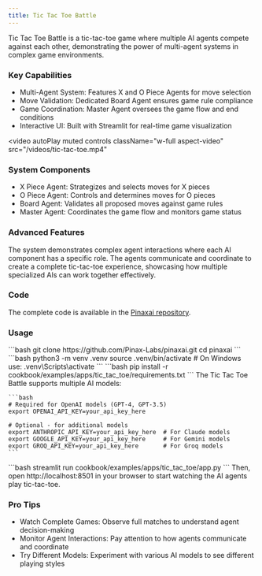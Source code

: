 ```yaml
---
title: Tic Tac Toe Battle
---
```


Tic Tac Toe Battle is a tic-tac-toe game where multiple AI agents compete against each other, demonstrating the power of multi-agent systems in complex game environments.

### Key Capabilities
- Multi-Agent System: Features X and O Piece Agents for move selection
- Move Validation: Dedicated Board Agent ensures game rule compliance
- Game Coordination: Master Agent oversees the game flow and end conditions
- Interactive UI: Built with Streamlit for real-time game visualization

<video
  autoPlay
  muted
  controls
  className="w-full aspect-video"
  src="/videos/tic-tac-toe.mp4"
></video>

### System Components
- X Piece Agent: Strategizes and selects moves for X pieces
- O Piece Agent: Controls and determines moves for O pieces
- Board Agent: Validates all proposed moves against game rules
- Master Agent: Coordinates the game flow and monitors game status

### Advanced Features
The system demonstrates complex agent interactions where each AI component has a specific role. The agents communicate and coordinate to create a complete tic-tac-toe experience, showcasing how multiple specialized AIs can work together effectively.

### Code
The complete code is available in the [Pinaxai repository](https://github.com/Pinax-Labs/pinaxai/tree/main/cookbook/examples/apps/tic_tac_toe).

### Usage
<Steps>
  <Step title="Clone the repository">
    ```bash
    git clone https://github.com/Pinax-Labs/pinaxai.git
    cd pinaxai
    ```
  </Step>

  <Step title="Create a Virtual Environment">
    ```bash
    python3 -m venv .venv
    source .venv/bin/activate  # On Windows use: .venv\Scripts\activate
    ```
  </Step>

  <Step title="Install Dependencies">
    ```bash
    pip install -r cookbook/examples/apps/tic_tac_toe/requirements.txt
    ```
  </Step>

  <Step title="Set up API Keys">
    The Tic Tac Toe Battle supports multiple AI models:

    ```bash
    # Required for OpenAI models (GPT-4, GPT-3.5)
    export OPENAI_API_KEY=your_api_key_here
    
    # Optional - for additional models
    export ANTHROPIC_API_KEY=your_api_key_here  # For Claude models
    export GOOGLE_API_KEY=your_api_key_here     # For Gemini models
    export GROQ_API_KEY=your_api_key_here       # For Groq models
    ```
  </Step>

  <Step title="Launch the App">
    ```bash
    streamlit run cookbook/examples/apps/tic_tac_toe/app.py
    ```
  </Step>

  <Step title="Open the App">
    Then, open http://localhost:8501 in your browser to start watching the AI agents play tic-tac-toe.
  </Step>
</Steps>

### Pro Tips
- Watch Complete Games: Observe full matches to understand agent decision-making
- Monitor Agent Interactions: Pay attention to how agents communicate and coordinate
- Try Different Models: Experiment with various AI models to see different playing styles
